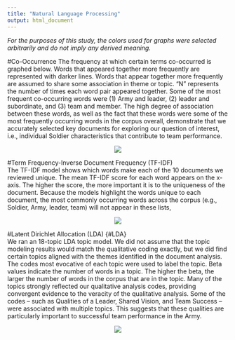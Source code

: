 ```yaml
---
title: "Natural Language Processing"
output: html_document
---
```

*For the purposes of this study, the colors used for graphs were selected arbitrarily and do not imply any derived meaning.* 

#Co-Occurrence
The frequency at which certain terms co-occurred is graphed below. Words that appeared together more frequently are represented with darker lines. Words that appear together more frequently are assumed to share some association in theme or topic. "N" represents the number of times each word pair appeared together. Some of the most frequent co-occurring words were (1) Army and leader, (2) leader and subordinate, and (3) team and member. The high degree of association between these words, as well as the fact that these words were some of the most frequently occurring words in the corpus overall, demonstrate that we accurately selected key documents for exploring our question of interest, i.e., individual Soldier characteristics that contribute to team performance.

<p align="center">  

![](www/co-occurence.png)  
</p>  

<!--Re ordered these sections to align with the Methods overview-->
#Term Frequency-Inverse Document Frequency (TF-IDF)  
The TF-IDF model shows which words make each of the 10 documents we reviewed unique. The mean TF-IDF score for each word appears on the x-axis. The higher the score, the more important it is to the uniqueness of the document. Because the models highlight the words unique to each document, the most commonly occurring words across the corpus (e.g.,  Soldier, Army, leader, team) will not appear in these lists,

<p align="center">  

![ ](www/tf_idf.png)  
</p>  


#Latent Dirichlet Allocation (LDA)  {#LDA}  
We ran an 18-topic LDA topic model. We did not assume that the topic modeling results would match the qualitative coding exactly, but we did find certain topics aligned with the themes identified in the document analysis. The codes most evocative of each topic were used to label the topic. Beta values indicate the number of words in a topic. The higher the beta, the larger the number of words in the corpus that are in the topic. Many of the topics strongly reflected our qualitative analysis codes, providing convergent evidence to the veracity of the qualitative analysis. Some of the codes – such as Qualities of a Leader, Shared Vision, and Team Success – were associated with multiple topics. This suggests that these qualities are particularly important to successful team performance in the Army.

<p align="center">  

![ ](www/topic_model.png)  
</p> 
